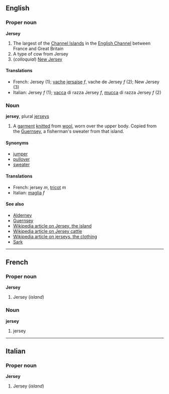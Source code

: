 ==English==
===Proper noun===
'''Jersey'''

#The largest of the [[Channel Islands]] in the [[English Channel]] between France and Great Britain
#A type of cow from Jersey
#(''colloquial'') [[New Jersey]]

====Translations====

*French: Jersey (1); [[vache]] [[jersaise]] ''f'', vache de Jersey ''f'' (2); New Jersey (3)
*Italian: Jersey ''f'' (1); [[vacca]] di razza Jersey ''f'', [[mucca]] di razza Jersey ''f'' (2)

===Noun===
'''jersey''', plural [[jerseys]]

#A [[garment]] [[knit]]ted from [[wool]], worn over the upper body. Copied from the [[Guernsey]], a fisherman's sweater from that island.

====Synonyms====
*[[jumper]]<!-- australia -->
*[[pullover]]
*[[sweater]]<!-- usa -->

====Translations====
*French: jersey ''m'', [[tricot]] ''m''
*Italian: [[maglia]] ''f''

====See also====
*[[Alderney]]
*[[Guernsey]]
*[[w:Jersey|Wikipedia article on Jersey, the island]]
*[[w:Jersey_cattle|Wikipedia article on Jersey cattle]]
*[[w:Jersey_(clothing)|Wikipedia article on jerseys, the clothing]]
*[[Sark]]

----

==French==
===Proper noun===
'''Jersey'''

#Jersey (''island'')

===Noun===
'''jersey'''

#jersey

----
==Italian==
===Proper noun===
'''Jersey'''

#Jersey (''island'')